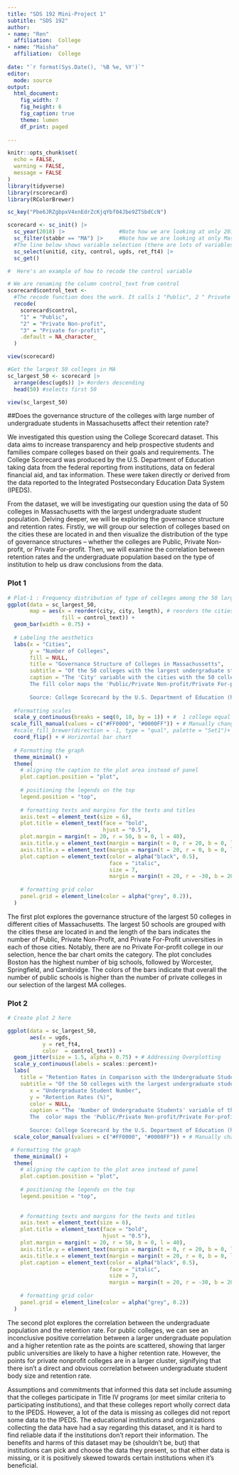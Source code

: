 ```yaml
---
title: "SDS 192 Mini-Project 1"
subtitle: "SDS 192"
author: 
- name: "Ren"
  affiliation:  College
- name: "Maisha"
  affiliation:  College
  
date: "`r format(Sys.Date(), '%B %e, %Y')`"
editor: 
  mode: source
output: 
  html_document:
    fig_width: 7
    fig_height: 6
    fig_caption: true
    theme: lumen
    df_print: paged
    
---
```


```r
knitr::opts_chunk$set(
  echo = FALSE,
  warning = FALSE,
  message = FALSE
)
library(tidyverse)
library(rscorecard)
library(RColorBrewer)

sc_key("Pbe6JRZgbpxV4xnEdrZcKjqYbf04Jbe9ZTSbdCcN")
```

```r

scorecard <- sc_init() |>
  sc_year(2018) |>                 #Note how we are looking at only 2018 data here!
  sc_filter(stabbr == "MA") |>     #Note how we are looking at only Massachusetts data here!
  #The line below shows variable selection (there are lots of variables)
  sc_select(unitid, city, control, ugds, ret_ft4) |>
  sc_get()
```

```r
#  Here's an example of how to recode the control variable

# We are renaming the column control_text from control
scorecard$control_text <-
  #The recode function does the work. It calls 1 "Public", 2 " Private nonprofit",etc. 
  recode(
    scorecard$control, 
    "1" = "Public", 
    "2" = "Private Non-profit", 
    "3" = "Private for-profit",
    .default = NA_character_
  )
```

```r
view(scorecard)
```

```r
#Get the largest 50 colleges in MA
sc_largest_50 <- scorecard |>
  arrange(desc(ugds)) |> #orders descending
  head(50) #selects first 50

view(sc_largest_50)
```


##Does the governance structure of the colleges with large number of undergraduate students in Massachusetts affect their retention rate?

We investigated this question using the College Scorecard dataset. This data aims to increase transparency and help prospective students and families compare colleges based on their goals and requirements. The College Scorecard was produced by the U.S. Department of Education taking data from the federal reporting from institutions, data on federal financial aid, and tax information. These were taken directly or derived from the data reported to the Integrated Postsecondary Education Data System (IPEDS).

From the dataset, we will be investigating our question using the data of 50 colleges in Massachusetts with the largest undergraduate student population. Delving deeper, we will be exploring the governance structure and retention rates.
Firstly, we will group our selection of colleges based on the cities these are located in and then visualize the distribution of the type of governance structures – whether the colleges are Public, Private Non-profit, or Private For-profit.
Then, we will examine the correlation between retention rates and the undergraduate population based on the type of institution to help us draw conclusions from the data.

### Plot 1

```r
# Plot-1 : Frequency distribution of type of colleges among the 50 largest colleges in MA
ggplot(data = sc_largest_50,
       map = aes(x = reorder(city, city, length), # reorders the cities with the highest number of UG schools from the largest 50
                 fill = control_text)) +
  geom_bar(width = 0.75) +
  
  # Labeling the aesthetics
  labs(x = "Cities",
       y = "Number of Colleges",
       fill = NULL,
       title = "Governance Structure of Colleges in Massachussetts",
       subtitle = "Of the 50 colleges with the largest undergraduate student population in 2018",
       caption = "The 'City' variable with the cities with the 50 colleges having the  largest undergraduate student population has been mapped to x-axis (arranged in descending order) and the y-axis reflects the counts of the colleges.
       The fill color maps the 'Public/Private Non-profit/Private For-profit' variable with the type of governance structure.
       
       Source: College Scorecard by the U.S. Department of Education (https://collegescorecard.ed.gov/)") +
  
  #formatting scales 
  scale_y_continuous(breaks = seq(0, 10, by = 1)) + #  1 college equal to 1 unit on y axis
 scale_fill_manual(values = c("#FF0000", "#0000FF")) + # Manually changes the control variable colors +
  #scale_fill_brewer(direction = -1, type = "qual", palette = "Set1")+
  coord_flip() + # Horizontal bar chart
  
  # Formatting the graph
  theme_minimal() +
  theme(
    # aligning the caption to the plot area instead of panel
    plot.caption.position = "plot", 
    
    # positioning the legends on the top
    legend.position = "top",
    
    # formatting texts and margins for the texts and titles
    axis.text = element_text(size = 6), 
    plot.title = element_text(face = "bold", 
                              hjust = "0.5"),  
    plot.margin = margin(t = 20, r = 50, b = 0, l = 40),
    axis.title.y = element_text(margin = margin(t = 0, r = 20, b = 0, l = 0)),
    axis.title.x = element_text(margin = margin(t = 20, r = 0, b = 0, l = 0)),
    plot.caption = element_text(color = alpha("black", 0.5),
                                face = "italic",
                                size = 7,
                                margin = margin(t = 20, r = -30, b = 20, l = 50)),
    
    # formatting grid color
    panel.grid = element_line(color = alpha("grey", 0.2)), 
  )
```


The first plot explores the governance structure of the largest 50 colleges in different cities of Massachusetts. The largest 50 schools are grouped with the cities these are located in and the length of the bars indicates the number of Public, Private Non-Profit, and Private For-Profit universities in each of those cities. Notably, there are no Private For-profit college in our selection, hence the bar chart omits the category. The plot concludes Boston has the highest number of big schools, followed by Worcester, Springfield, and Cambridge. The colors of the bars indicate that overall the number of public schools is higher than the number of private colleges in our selection of the largest MA colleges.

### Plot 2

```r
# Create plot 2 here

ggplot(data = sc_largest_50,
       aes(x = ugds,
           y = ret_ft4,
           color  = control_text)) +
  geom_jitter(size = 1.5, alpha = 0.75) + # Addressing Overplotting
  scale_y_continuous(labels = scales::percent)+
  labs(
    title = "Retention Rates in Comparison with the Undergraduate Student Number",
    subtitle = "Of the 50 colleges with the largest undergraduate student population in 2018",
       x = "Undergraduate Student Number",
       y = "Retention Rates (%)",
       color = NULL,
       caption = "The 'Number of Undergraduate Students' variable of the 50 colleges having the  largest undergraduate student population has been mapped to x-axis and the y-axis reflects the 'Retention Rate of Fulltime students' at 4yr colleges with the .
       The  color maps the 'Public/Private Non-profit/Private For-profit' variable with the type of governance structure.
       
       Source: College Scorecard by the U.S. Department of Education (https://collegescorecard.ed.gov/)") +
  scale_color_manual(values = c("#FF0000", "#0000FF")) + # Manually changes the control variable colors

 # Formatting the graph
  theme_minimal() +
  theme(
    # aligning the caption to the plot area instead of panel
    plot.caption.position = "plot", 
    
    # positioning the legends on the top
    legend.position = "top",
    
    
    # formatting texts and margins for the texts and titles
    axis.text = element_text(size = 6), 
    plot.title = element_text(face = "bold", 
                              hjust = "0.5"),  
    plot.margin = margin(t = 20, r = 50, b = 0, l = 40),
    axis.title.y = element_text(margin = margin(t = 0, r = 20, b = 0, l = 0)),
    axis.title.x = element_text(margin = margin(t = 20, r = 0, b = 0, l = 0)),
    plot.caption = element_text(color = alpha("black", 0.5),
                                face = "italic",
                                size = 7,
                                margin = margin(t = 20, r = -30, b = 20, l = 50)),
    
    # formatting grid color
    panel.grid = element_line(color = alpha("grey", 0.2))
  )

```


The second plot explores the correlation between the undergraduate population and the retention rate. For public colleges, we can see an inconclusive positive correlation between a larger undergraduate population and a higher retention rate as the points are scattered, showing that larger public universities are likely to have a higher retention rate. However, the points for private nonprofit colleges are in a larger cluster, signifying that there isn’t a direct and obvious correlation between undergraduate student body size and retention rate.

Assumptions and commitments that informed this data set include assuming that the colleges participate in Title IV programs (or meet similar criteria to participating institutions), and that these colleges report wholly correct data to the IPEDS. However, a lot of the data is missing as colleges did not report some data to the IPEDS. The educational institutions and organizations collecting the data have had a say regarding this dataset, and it is hard to find reliable data if the institutions don’t report their information. The benefits and harms of this dataset may be (shouldn’t be, but) that institutions can pick and choose the data they present, so that either data is missing, or it is positively skewed towards certain institutions when it’s beneficial. 




